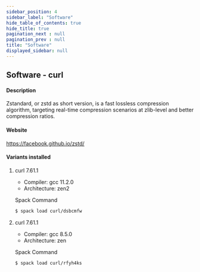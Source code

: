 ```yaml
---
sidebar_position: 4
sidebar_label: "Software"
hide_table_of_contents: true
hide_title: true
pagination_next : null
pagination_prev : null
title: "Software"
displayed_sidebar: null
---
```


## Software - curl


#### Description
Zstandard, or zstd as short version, is a fast lossless compression algorithm, targeting real-time compression scenarios at zlib-level and better compression ratios.

#### Website
https://facebook.github.io/zstd/

#### Variants installed

1. curl 7.61.1

    - Compiler: gcc 11.2.0
    - Architecture: zen2

    Spack Command
    ```bash
    $ spack load curl/dsbcmfw
    ```

2. curl 7.61.1

    - Compiler: gcc 8.5.0
    - Architecture: zen

    Spack Command
    ```bash
    $ spack load curl/rfyh4ks
    ```
